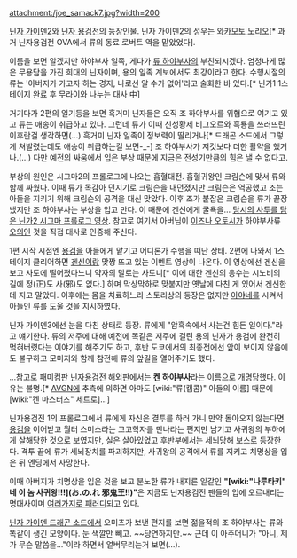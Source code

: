 attachment:/joe_samack7.jpg?width=200

[[닌자 가이덴2]]와 [[닌자 용검전]]의 등장인물. 닌자 가이덴2의 성우는 [[와카모토 노리오]][* 과거 닌자용검전 OVA에서 류의 동료 로버트 역을 맡았었다].

이름을 보면 알겠지만 하야부사 일족, 게다가 [[류 하야부사]]의 부친되시겠다. 엄청나게 많은 무용담을 가진 희대의 닌자이며, 용의 일족 계보에서도 최강이라고 한다. 수행시절의 류는 '아버지가 가고자 하는 경지, 나로선 알 수가 없어'라고 술회한 바 있다.[* 닌가1 1스테이지 완료 후 무라이와 나누는 대사 中]  

거기다가 2편의 일기등을 보면 흑거미 닌자들은 오직 조 하야부사를 위협으로 여기고 있고 류는 애송이 취급하고 있다. 그런데 류가 이때 신성황제 비그오르와 흑룡을 쓰러뜨린 이후란걸 생각하면(...) 흑거미 닌자 일족이 정보력이 딸리거나[* 드래곤 소드에서 그렇게 쳐발렸는데도 애송이 취급하는걸 보면-_-] 조 하야부사가 저것보다 더한 활약을 했거나.(...)  다만 예전의 싸움에서 입은 부상 때문에 지금은 전성기만큼의 힘은 낼 수 없다고.

부상의 원인은 시그마2의 프롤로그에 나오는 흡혈대전. 흡혈귀왕인 크림슨에 맞서 류와 함께 싸웠다.  이때 류가 목감아 던지기로 크림슨을 내던졌지만 크림슨은 역공했고 조는 아들을 지키기 위해 크림슨의 공격을 대신 맞았다.  이후 조가 붙잡은 크림슨을 류가 끝장냈지만 조 하야부사는 부상을 입고 만다.  이 때문에 겐신에게 굴욕을... [http://www.youtube.com/user/rightword#p/u/49/ZfHJc__eCvQ 당시의 사투를 담은 닌가2 시그마 프롤로그 영상]. 참고로 여기서 아버님이 [[이즈나 오토시]]가 하야부사류 [[오의]]인 것을 직접 대사로 인증해 주신다. 

1편 시작 시점엔 [[용검]]을 아들에게 맡기고 어디론가 수행을 떠난 상태. 2편에 나와서 1스테이지 클리어하면 [[겐신]]이랑 맞짱 뜨고 있는 이벤트 영상이 나온다. 이 영상에선 겐신을 보고 사도에 떨어졌다느니 약자의 말로는 사도니[* 이에 대한 겐신의 응수는 시노비의 길에 정(正)도 사(邪)도 없다.] 하며 막상막하로 맞붙지만 옛날에 다친 게 있어서 겐신한테 지고 말았다. 이후에는 몸을 치료하느라 스토리상의 등장은 없지만 [[아야네]]를 시켜서 아들인 류를 도울 것을 지시하였다.

닌자 가이덴3에선 눈을 다친 상태로 등장. 류에게 "암흑속에서 사는건 힘든 일이다."라고 얘기한다. 류의 저주에 대해 예전에 똑같은 저주에 걸린 용의 닌자가 용검에 완전히 먹혀버렸다는 이야기를 해주기도 하고, 후반 도쿄에서의 최종전에선 앞이 보이지 않음에도 불구하고 모미지와 함께 참전해 류의 앞길을 열어주기도 했다.

…참고로 패미컴판 [[닌자용검전]] 해외판에서는 '''켄 하야부사'''라는 이름으로 개명당했다. 이유는 불명.[* [[AVGN]]에 추측에 의하면 아마도 [wiki:"류(캡콤)" 아들의 이름] 때문에 [wiki:"켄 마스터즈" 세트로]...]

닌자용검전 1의 프롤로그에서 류에게 자신은 결투를 하러 가니 만약 돌아오지 않는다면 [[용검]]을 이어받고 월터 스미스라는 고고학자를 만나라는 편지만 남기고 사귀왕의 부하에게 살해당한 것으로 보였지만, 실은 살아있었고 후반부에서는 세뇌당해 보스로 등장한다. 격투 끝에 류가 세뇌장치를 파괴하지만, 사귀왕의 공격에서 류를 지키고 치명상을 입은 뒤 엔딩에서 사망한다.

이때 아버지가 치명상을 입은 것을 보고 분노한 류가 내지른 일갈인 '''"[wiki:"나루타키" 네 이 놈 사귀왕!!!](お.の.れ 邪鬼王!!)"'''은 지금도 닌자용검전 팬들의 입에 오르내리는 명대사이며 [http://www.pixiv.net/member_illust.php?mode=medium&illust_id=17448953 여러가지로 패러디]되고 있다.

[[닌자 가이덴 드래곤 소드]]에서 오미츠가 보낸 편지를 보면 젊을적의 조 하야부사는 류와 똑같이 생긴 모양이다. 눈 색깔만 빼고.  ~~당연하지만.~~ 근데 이 아주머니가 "아니, 제가 무슨 말씀을..."이라 하면서 얼버무리는거 보면(...).
